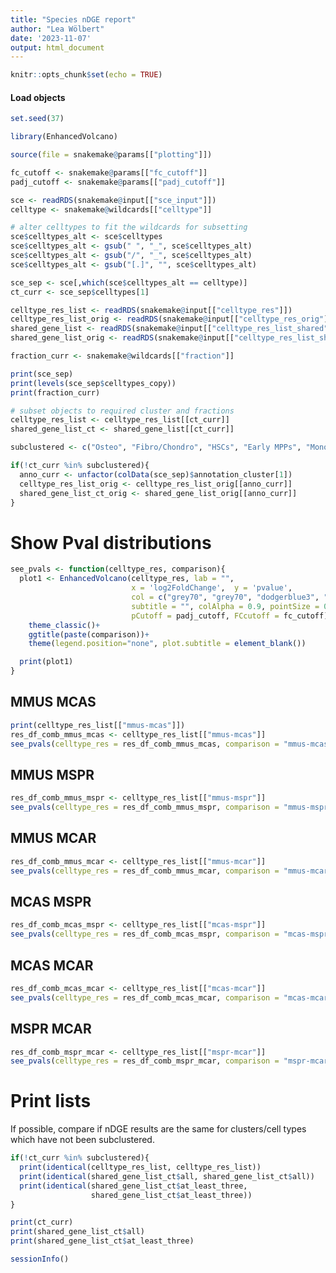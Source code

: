 ```yaml
---
title: "Species nDGE report"
author: "Lea Wölbert"
date: '2023-11-07'
output: html_document
---
```


```r
knitr::opts_chunk$set(echo = TRUE)
```

#### Load objects

```r
set.seed(37)
```

```r
library(EnhancedVolcano)
```

```r
source(file = snakemake@params[["plotting"]])
```

```r

fc_cutoff <- snakemake@params[["fc_cutoff"]]
padj_cutoff <- snakemake@params[["padj_cutoff"]]

sce <- readRDS(snakemake@input[["sce_input"]])
celltype <- snakemake@wildcards[["celltype"]]

# alter celltypes to fit the wildcards for subsetting
sce$celltypes_alt <- sce$celltypes
sce$celltypes_alt <- gsub(" ", "_", sce$celltypes_alt)
sce$celltypes_alt <- gsub("/", "_", sce$celltypes_alt)
sce$celltypes_alt <- gsub("[.]", "", sce$celltypes_alt)

sce_sep <- sce[,which(sce$celltypes_alt == celltype)]
ct_curr <- sce_sep$celltypes[1]

celltype_res_list <- readRDS(snakemake@input[["celltype_res"]])
celltype_res_list_orig <- readRDS(snakemake@input[["celltype_res_orig"]])
shared_gene_list <- readRDS(snakemake@input[["celltype_res_list_shared"]])
shared_gene_list_orig <- readRDS(snakemake@input[["celltype_res_list_shared_orig"]])

fraction_curr <- snakemake@wildcards[["fraction"]]

print(sce_sep)
print(levels(sce_sep$celltypes_copy))
print(fraction_curr)

```

```r
# subset objects to required cluster and fractions
celltype_res_list <- celltype_res_list[[ct_curr]]
shared_gene_list_ct <- shared_gene_list[[ct_curr]]
```

```r

subclustered <- c("Osteo", "Fibro/Chondro", "HSCs", "Early MPPs", "Monocyte progs.", "Neutrophil progs." )

if(!ct_curr %in% subclustered){
  anno_curr <- unfactor(colData(sce_sep)$annotation_cluster[1])
  celltype_res_list_orig <- celltype_res_list_orig[[anno_curr]]
  shared_gene_list_ct_orig <- shared_gene_list_orig[[anno_curr]]
}  
```

# Show Pval distributions

```r
see_pvals <- function(celltype_res, comparison){
  plot1 <- EnhancedVolcano(celltype_res, lab = "",
                           x = 'log2FoldChange',  y = 'pvalue', 
                           col = c("grey70", "grey70", "dodgerblue3", "grey70"),
                           subtitle = "", colAlpha = 0.9, pointSize = 0.5,
                           pCutoff = padj_cutoff, FCcutoff = fc_cutoff)+
    theme_classic()+
    ggtitle(paste(comparison))+
    theme(legend.position="none", plot.subtitle = element_blank())

  print(plot1)
}

```

## MMUS MCAS

```r
print(celltype_res_list[["mmus-mcas"]])
res_df_comb_mmus_mcas <- celltype_res_list[["mmus-mcas"]]
see_pvals(celltype_res = res_df_comb_mmus_mcas, comparison = "mmus-mcas")
```

## MMUS MSPR

```r
res_df_comb_mmus_mspr <- celltype_res_list[["mmus-mspr"]]
see_pvals(celltype_res = res_df_comb_mmus_mspr, comparison = "mmus-mspr")
```

## MMUS MCAR

```r
res_df_comb_mmus_mcar <- celltype_res_list[["mmus-mcar"]]
see_pvals(celltype_res = res_df_comb_mmus_mcar, comparison = "mmus-mcar")
```

## MCAS MSPR

```r
res_df_comb_mcas_mspr <- celltype_res_list[["mcas-mspr"]]
see_pvals(celltype_res = res_df_comb_mcas_mspr, comparison = "mcas-mspr")
```

## MCAS MCAR

```r
res_df_comb_mcas_mcar <- celltype_res_list[["mcas-mcar"]]
see_pvals(celltype_res = res_df_comb_mcas_mcar, comparison = "mcas-mcar")
```

## MSPR MCAR

```r
res_df_comb_mspr_mcar <- celltype_res_list[["mspr-mcar"]]
see_pvals(celltype_res = res_df_comb_mspr_mcar, comparison = "mspr-mcar")
```

# Print lists

If possible, compare if nDGE results are the same for clusters/cell types
which have not been subclustered.

```r
if(!ct_curr %in% subclustered){
  print(identical(celltype_res_list, celltype_res_list))
  print(identical(shared_gene_list_ct$all, shared_gene_list_ct$all))
  print(identical(shared_gene_list_ct$at_least_three,
                  shared_gene_list_ct$at_least_three))
}
```


```r
print(ct_curr)
print(shared_gene_list_ct$all)
print(shared_gene_list_ct$at_least_three)
```

```r
sessionInfo()
```